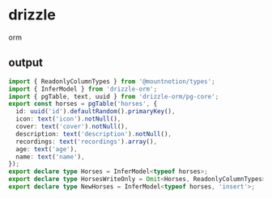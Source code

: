# drizzle

orm

## output

```typescript title="horses.drizzle.ts"
import { ReadonlyColumnTypes } from '@mountnotion/types';
import { InferModel } from 'drizzle-orm';
import { pgTable, text, uuid } from 'drizzle-orm/pg-core';
export const horses = pgTable('horses', {
  id: uuid('id').defaultRandom().primaryKey(),
  icon: text('icon').notNull(),
  cover: text('cover').notNull(),
  description: text('description').notNull(),
  recordings: text('recordings').array(),
  age: text('age'),
  name: text('name'),
});
export declare type Horses = InferModel<typeof horses>;
export declare type HorsesWriteOnly = Omit<Horses, ReadonlyColumnTypes>;
export declare type NewHorses = InferModel<typeof horses, 'insert'>;
```
